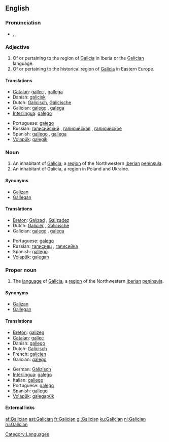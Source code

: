 {{interwiktionary|code=gl}}
==English==
{{wikipedia}}

===Pronunciation===
* {{enPR|gə-lĭsh'ən}}, {{IPA|/gəˈlɪʃən/}}, {{SAMPA|/g@"lIS@n/}}

===Adjective===
{{en-adj}}

# Of or pertaining to the region of [[Galicia]] in Iberia or the [[#Proper noun|Galician]] language.
# Of or pertaining to the historical region of [[Galicia]] in Eastern Europe.

====Translations====
{{trans-top|pertaining to Galicia or Galician}}
* [[Catalan]]: [[gallec]] {{m}}, [[gallega]] {{f}}
* Danish: [[galicisk]]
* Dutch: [[Galicisch]], [[Galicische]]
* Galician: [[galego]] {{m}}, [[galega]] {{f}}
* [[Interlingua]]: [[galego]]
{{trans-mid}}
* Portuguese: [[galego]]
* Russian: [[галисийский]] {{m}}, [[галисийская]] {{f}}, [[галисийское]] {{n}}
* Spanish: [[gallego]] {{m}}, [[gallega]] {{f}}
* [[Volapük]]: [[galegik]]
{{trans-bottom}}

===Noun===
{{en-noun}}

# An inhabitant of [[Galicia]], a [[region]] of the Northwestern [[Iberian peninsula|Iberian]] [[peninsula]].
# An inhabitant of Galicia, a region in Poland and Ukraine.

====Synonyms====
* [[Galizan]]
* [[Gallegan]]

====Translations====
{{trans-top|person(s)}}
* [[Breton]]: [[Galizad]] {{m}}, [[Galizadez]] {{f}}
* Dutch: [[Galiciër]] {{m}}, [[Galicische]] {{f}}
* Galician: [[galego]] {{m}}, [[galega]] {{f}}
{{trans-mid}}
* Portuguese: [[galego]]
* Russian: [[галисиец]] {{m}}, [[галисийка]] {{f}}
* Spanish: [[gallego]]
* [[Volapük]]: [[galegan]]
{{trans-bottom}}

===Proper noun===
{{en-proper-noun}}

# The [[language]] of [[Galicia]], a [[region]] of the Northwestern [[Iberian peninsula|Iberian]] [[peninsula]].

====Synonyms====
* [[Galizan]]
* [[Gallegan]]

====Translations====
{{trans-top|language}}
* [[Breton]]: [[galizeg]] {{m}}
* [[Catalan]]: [[gallec]] {{m}}
* Danish: [[gallego]]
* Dutch: [[Galicisch]] {{n}}
* French: [[galicien]]
* Galician: [[galego]]
{{trans-mid}}
* German: [[Galizisch]] {{n}}
* [[Interlingua]]: [[galego]]
* Italian: [[gallego]]
* Portuguese: [[galego]]
* Spanish: [[gallego]]
* [[Volapük]]: [[galegapük]]
{{trans-bottom}}

====External links====
{{ethnologue|code=glg}}
{{websters-online}}

[[Category:Languages]]

[[af:Galician]]
[[ast:Galician]]
[[fr:Galician]]
[[gl:Galician]]
[[ku:Galician]]
[[nl:Galician]]
[[ru:Galician]]